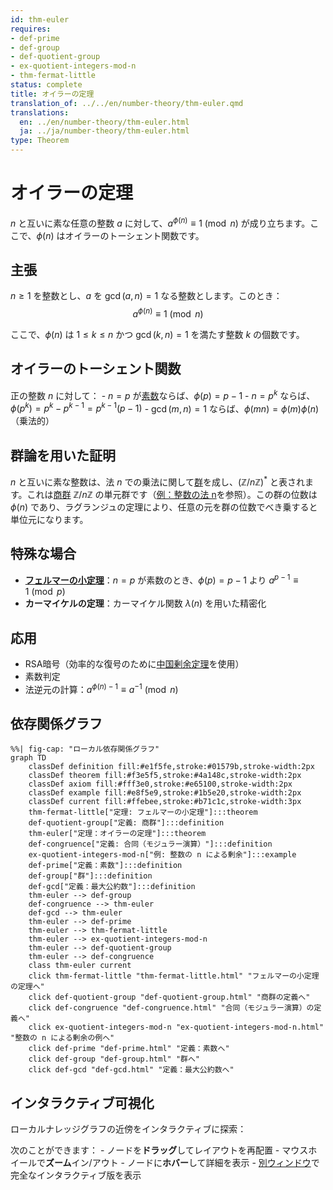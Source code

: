 ```yaml
---
id: thm-euler
requires:
- def-prime
- def-group
- def-quotient-group
- ex-quotient-integers-mod-n
- thm-fermat-little
status: complete
title: オイラーの定理
translation_of: ../../en/number-theory/thm-euler.qmd
translations:
  en: ../en/number-theory/thm-euler.html
  ja: ../ja/number-theory/thm-euler.html
type: Theorem
---
```


# オイラーの定理 {#thm-euler}

$n$ と互いに素な任意の整数 $a$ に対して、$a^{\phi(n)} \equiv 1 \pmod{n}$ が成り立ちます。ここで、$\phi(n)$ はオイラーのトーシェント関数です。

## 主張

$n \geq 1$ を整数とし、$a$ を $\gcd(a, n) = 1$ なる整数とします。このとき：
$$a^{\phi(n)} \equiv 1 \pmod{n}$$

ここで、$\phi(n)$ は $1 \leq k \leq n$ かつ $\gcd(k, n) = 1$ を満たす整数 $k$ の個数です。

## オイラーのトーシェント関数

正の整数 $n$ に対して：
- $n = p$ が[素数](def-prime.qmd)ならば、$\phi(p) = p - 1$
- $n = p^k$ ならば、$\phi(p^k) = p^k - p^{k-1} = p^{k-1}(p - 1)$
- $\gcd(m, n) = 1$ ならば、$\phi(mn) = \phi(m)\phi(n)$（乗法的）

## 群論を用いた証明

$n$ と互いに素な整数は、法 $n$ での乗法に関して[群](../algebra/def-group.qmd)を成し、$(\mathbb{Z}/n\mathbb{Z})^*$ と表されます。これは[商群](../algebra/def-quotient-group.qmd) $\mathbb{Z}/n\mathbb{Z}$ の単元群です（[例：整数の法 n](../algebra/ex-quotient-integers-mod-n.qmd)を参照）。この群の位数は $\phi(n)$ であり、ラグランジュの定理により、任意の元を群の位数でべき乗すると単位元になります。

## 特殊な場合

- **[フェルマーの小定理](thm-fermat-little.qmd)**：$n = p$ が素数のとき、$\phi(p) = p - 1$ より $a^{p-1} \equiv 1 \pmod{p}$
- **カーマイケルの定理**：カーマイケル関数 $\lambda(n)$ を用いた精密化

## 応用

- RSA暗号（効率的な復号のために[中国剰余定理](thm-chinese-remainder.qmd)を使用）
- 素数判定
- 法逆元の計算：$a^{\phi(n)-1} \equiv a^{-1} \pmod{n}$

## 依存関係グラフ

```mermaid
%%| fig-cap: "ローカル依存関係グラフ"
graph TD
    classDef definition fill:#e1f5fe,stroke:#01579b,stroke-width:2px
    classDef theorem fill:#f3e5f5,stroke:#4a148c,stroke-width:2px
    classDef axiom fill:#fff3e0,stroke:#e65100,stroke-width:2px
    classDef example fill:#e8f5e9,stroke:#1b5e20,stroke-width:2px
    classDef current fill:#ffebee,stroke:#b71c1c,stroke-width:3px
    thm-fermat-little["定理: フェルマーの小定理"]:::theorem
    def-quotient-group["定義: 商群"]:::definition
    thm-euler["定理：オイラーの定理"]:::theorem
    def-congruence["定義: 合同（モジュラー演算）"]:::definition
    ex-quotient-integers-mod-n["例: 整数の n による剰余"]:::example
    def-prime["定義：素数"]:::definition
    def-group["群"]:::definition
    def-gcd["定義：最大公約数"]:::definition
    thm-euler --> def-group
    def-congruence --> thm-euler
    def-gcd --> thm-euler
    thm-euler --> def-prime
    thm-euler --> thm-fermat-little
    thm-euler --> ex-quotient-integers-mod-n
    thm-euler --> def-quotient-group
    thm-euler --> def-congruence
    class thm-euler current
    click thm-fermat-little "thm-fermat-little.html" "フェルマーの小定理の定理へ"
    click def-quotient-group "def-quotient-group.html" "商群の定義へ"
    click def-congruence "def-congruence.html" "合同（モジュラー演算）の定義へ"
    click ex-quotient-integers-mod-n "ex-quotient-integers-mod-n.html" "整数の n による剰余の例へ"
    click def-prime "def-prime.html" "定義：素数へ"
    click def-group "def-group.html" "群へ"
    click def-gcd "def-gcd.html" "定義：最大公約数へ"
```

## インタラクティブ可視化

ローカルナレッジグラフの近傍をインタラクティブに探索：

::: {.graph-viz data-id="thm-euler" data-width="700" data-height="500"}
:::

次のことができます：
- ノードを**ドラッグ**してレイアウトを再配置
- マウスホイールで**ズーム**イン/アウト
- ノードに**ホバー**して詳細を表示
- [別ウィンドウ](../../output/interactive/ja/thm-euler.html){target="_blank"}で完全なインタラクティブ版を表示
